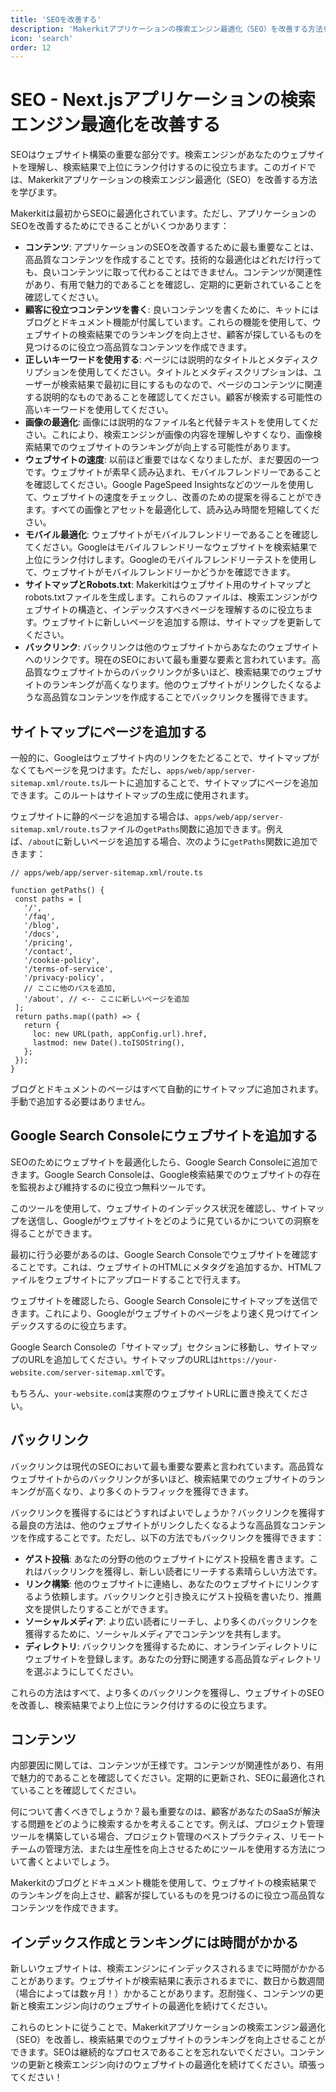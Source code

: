 ```yaml
---
title: 'SEOを改善する'
description: 'Makerkitアプリケーションの検索エンジン最適化（SEO）を改善する方法を学ぶ'
icon: 'search'
order: 12
---
```


# SEO - Next.jsアプリケーションの検索エンジン最適化を改善する

SEOはウェブサイト構築の重要な部分です。検索エンジンがあなたのウェブサイトを理解し、検索結果で上位にランク付けするのに役立ちます。このガイドでは、Makerkitアプリケーションの検索エンジン最適化（SEO）を改善する方法を学びます。

Makerkitは最初からSEOに最適化されています。ただし、アプリケーションのSEOを改善するためにできることがいくつかあります：

- **コンテンツ**: アプリケーションのSEOを改善するために最も重要なことは、高品質なコンテンツを作成することです。技術的な最適化はどれだけ行っても、良いコンテンツに取って代わることはできません。コンテンツが関連性があり、有用で魅力的であることを確認し、定期的に更新されていることを確認してください。
- **顧客に役立つコンテンツを書く**: 良いコンテンツを書くために、キットにはブログとドキュメント機能が付属しています。これらの機能を使用して、ウェブサイトの検索結果でのランキングを向上させ、顧客が探しているものを見つけるのに役立つ高品質なコンテンツを作成できます。
- **正しいキーワードを使用する**: ページには説明的なタイトルとメタディスクリプションを使用してください。タイトルとメタディスクリプションは、ユーザーが検索結果で最初に目にするものなので、ページのコンテンツに関連する説明的なものであることを確認してください。顧客が検索する可能性の高いキーワードを使用してください。
- **画像の最適化**: 画像には説明的なファイル名と代替テキストを使用してください。これにより、検索エンジンが画像の内容を理解しやすくなり、画像検索結果でのウェブサイトのランキングが向上する可能性があります。
- **ウェブサイトの速度**: 以前ほど重要ではなくなりましたが、まだ要因の一つです。ウェブサイトが素早く読み込まれ、モバイルフレンドリーであることを確認してください。Google PageSpeed Insightsなどのツールを使用して、ウェブサイトの速度をチェックし、改善のための提案を得ることができます。すべての画像とアセットを最適化して、読み込み時間を短縮してください。
- **モバイル最適化**: ウェブサイトがモバイルフレンドリーであることを確認してください。Googleはモバイルフレンドリーなウェブサイトを検索結果で上位にランク付けします。Googleのモバイルフレンドリーテストを使用して、ウェブサイトがモバイルフレンドリーかどうかを確認できます。
- **サイトマップとRobots.txt**: Makerkitはウェブサイト用のサイトマップとrobots.txtファイルを生成します。これらのファイルは、検索エンジンがウェブサイトの構造と、インデックスすべきページを理解するのに役立ちます。ウェブサイトに新しいページを追加する際は、サイトマップを更新してください。
- **バックリンク**: バックリンクは他のウェブサイトからあなたのウェブサイトへのリンクです。現在のSEOにおいて最も重要な要素と言われています。高品質なウェブサイトからのバックリンクが多いほど、検索結果でのウェブサイトのランキングが高くなります。他のウェブサイトがリンクしたくなるような高品質なコンテンツを作成することでバックリンクを獲得できます。

## サイトマップにページを追加する

一般的に、Googleはウェブサイト内のリンクをたどることで、サイトマップがなくてもページを見つけます。ただし、`apps/web/app/server-sitemap.xml/route.ts`ルートに追加することで、サイトマップにページを追加できます。このルートはサイトマップの生成に使用されます。

ウェブサイトに静的ページを追加する場合は、`apps/web/app/server-sitemap.xml/route.ts`ファイルの`getPaths`関数に追加できます。例えば、`/about`に新しいページを追加する場合、次のように`getPaths`関数に追加できます：

```tsx
// apps/web/app/server-sitemap.xml/route.ts

function getPaths() {
 const paths = [
   '/',
   '/faq',
   '/blog',
   '/docs',
   '/pricing',
   '/contact',
   '/cookie-policy',
   '/terms-of-service',
   '/privacy-policy',
   // ここに他のパスを追加,
   '/about', // <-- ここに新しいページを追加
 ];
 return paths.map((path) => {
   return {
     loc: new URL(path, appConfig.url).href,
     lastmod: new Date().toISOString(),
   };
 });
}
```

ブログとドキュメントのページはすべて自動的にサイトマップに追加されます。手動で追加する必要はありません。

## Google Search Consoleにウェブサイトを追加する

SEOのためにウェブサイトを最適化したら、Google Search Consoleに追加できます。Google Search Consoleは、Google検索結果でのウェブサイトの存在を監視および維持するのに役立つ無料ツールです。

このツールを使用して、ウェブサイトのインデックス状況を確認し、サイトマップを送信し、Googleがウェブサイトをどのように見ているかについての洞察を得ることができます。

最初に行う必要があるのは、Google Search Consoleでウェブサイトを確認することです。これは、ウェブサイトのHTMLにメタタグを追加するか、HTMLファイルをウェブサイトにアップロードすることで行えます。

ウェブサイトを確認したら、Google Search Consoleにサイトマップを送信できます。これにより、Googleがウェブサイトのページをより速く見つけてインデックスするのに役立ちます。

Google Search Consoleの「サイトマップ」セクションに移動し、サイトマップのURLを追加してください。サイトマップのURLは`https://your-website.com/server-sitemap.xml`です。

もちろん、`your-website.com`は実際のウェブサイトURLに置き換えてください。

## バックリンク

バックリンクは現代のSEOにおいて最も重要な要素と言われています。高品質なウェブサイトからのバックリンクが多いほど、検索結果でのウェブサイトのランキングが高くなり、より多くのトラフィックを獲得できます。

バックリンクを獲得するにはどうすればよいでしょうか？バックリンクを獲得する最良の方法は、他のウェブサイトがリンクしたくなるような高品質なコンテンツを作成することです。ただし、以下の方法でもバックリンクを獲得できます：

- **ゲスト投稿**: あなたの分野の他のウェブサイトにゲスト投稿を書きます。これはバックリンクを獲得し、新しい読者にリーチする素晴らしい方法です。
- **リンク構築**: 他のウェブサイトに連絡し、あなたのウェブサイトにリンクするよう依頼します。バックリンクと引き換えにゲスト投稿を書いたり、推薦文を提供したりすることができます。
- **ソーシャルメディア**: より広い読者にリーチし、より多くのバックリンクを獲得するために、ソーシャルメディアでコンテンツを共有します。
- **ディレクトリ**: バックリンクを獲得するために、オンラインディレクトリにウェブサイトを登録します。あなたの分野に関連する高品質なディレクトリを選ぶようにしてください。

これらの方法はすべて、より多くのバックリンクを獲得し、ウェブサイトのSEOを改善し、検索結果でより上位にランク付けするのに役立ちます。

## コンテンツ

内部要因に関しては、コンテンツが王様です。コンテンツが関連性があり、有用で魅力的であることを確認してください。定期的に更新され、SEOに最適化されていることを確認してください。

何について書くべきでしょうか？最も重要なのは、顧客があなたのSaaSが解決する問題をどのように検索するかを考えることです。例えば、プロジェクト管理ツールを構築している場合、プロジェクト管理のベストプラクティス、リモートチームの管理方法、または生産性を向上させるためにツールを使用する方法について書くとよいでしょう。

Makerkitのブログとドキュメント機能を使用して、ウェブサイトの検索結果でのランキングを向上させ、顧客が探しているものを見つけるのに役立つ高品質なコンテンツを作成できます。

## インデックス作成とランキングには時間がかかる

新しいウェブサイトは、検索エンジンにインデックスされるまでに時間がかかることがあります。ウェブサイトが検索結果に表示されるまでに、数日から数週間（場合によっては数ヶ月！）かかることがあります。忍耐強く、コンテンツの更新と検索エンジン向けのウェブサイトの最適化を続けてください。

これらのヒントに従うことで、Makerkitアプリケーションの検索エンジン最適化（SEO）を改善し、検索結果でのウェブサイトのランキングを向上させることができます。SEOは継続的なプロセスであることを忘れないでください。コンテンツの更新と検索エンジン向けのウェブサイトの最適化を続けてください。頑張ってください！
